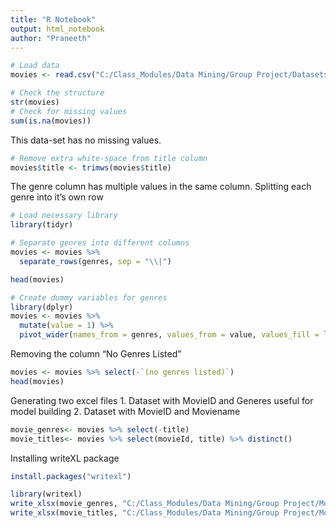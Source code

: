 ```yaml
---
title: "R Notebook"
output: html_notebook
author: "Praneeth"
---
```

```r
# Load data
movies <- read.csv("C:/Class_Modules/Data Mining/Group Project/Datasets/movie.csv", stringsAsFactors = FALSE)

```

```r
# Check the structure
str(movies)
# Check for missing values
sum(is.na(movies))

```
  This data-set has no missing values.
```r
# Remove extra white-space from title column
movies$title <- trimws(movies$title)

```

The genre column has multiple values in the same column. Splitting each genre into it's own row
```r
# Load necessary library
library(tidyr)

# Separate genres into different columns
movies <- movies %>%
  separate_rows(genres, sep = "\\|")

```
```r
head(movies)
```
```r
# Create dummy variables for genres
library(dplyr)
movies <- movies %>%
  mutate(value = 1) %>%
  pivot_wider(names_from = genres, values_from = value, values_fill = list(value = 0))

```
Removing the column "No Genres Listed"
```r
movies <- movies %>% select(-`(no genres listed)`)
head(movies)
```

Generating two excel files
1. Dataset with MovieID and Generes useful for model building
2. Dataset with MovieID and Moviename
```r
movie_genres<- movies %>% select(-title)
movie_titles<- movies %>% select(movieId, title) %>% distinct()

```
Installing writeXL package
```r
install.packages("writexl")
```

```r
library(writexl)
write_xlsx(movie_genres, "C:/Class_Modules/Data Mining/Group Project/Movie-Recommendation-System/movie_genres.xlsx")
write_xlsx(movie_titles, "C:/Class_Modules/Data Mining/Group Project/Movie-Recommendation-System/movie_titles.xlsx")
```
